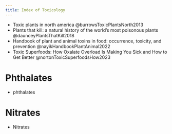 ```yaml
---
title: Index of Toxicology
---
```


::: {.callout}

- Toxic plants in north america @burrowsToxicPlantsNorth2013
- Plants that kill: a natural history of the world's most poisonous plants @daunceyPlantsThatKill2018
- Handbook of plant and animal toxins in food: occurrence, toxicity, and prevention @nayikHandbookPlantAnimal2022
- Toxic Superfoods: How Oxalate Overload Is Making You Sick and How to Get Better @nortonToxicSuperfoodsHow2023

:::

# Phthalates

- phthalates

# Nitrates

- Nitrates